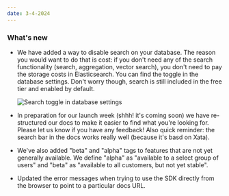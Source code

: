 ```yaml
---
date: 3-4-2024
---
```


### What's new

- We have added a way to disable search on your database. The reason you would want to do that is cost: if you don't need any of the search functionality (search, aggregation, vector search), you don't need to pay the storage costs in Elasticsearch. You can find the toggle in the database settings. Don't worry though, search is still included in the free tier and enabled by default.

  ![Search toggle in database settings](images/search_toggle.png)

- In preparation for our launch week (shhh! it's coming soon) we have re-structured our docs to make it easier to find what you're looking for. Please let us know if you have any feedback! Also quick reminder: the search bar in the docs works really well (because it's basd on Xata).
- We've also added "beta" and "alpha" tags to features that are not yet generally available. We define "alpha" as "available to a select group of users" and "beta" as "available to all customers, but not yet stable".
- Updated the error messages when trying to use the SDK directly from the browser to point to a particular docs URL.
